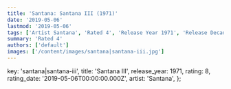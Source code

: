 ```yaml
---
title: 'Santana: Santana III (1971)'
date: '2019-05-06'
lastmod: '2019-05-06'
tags: ['Artist Santana', 'Rated 4', 'Release Year 1971', 'Release Decade 1970']
summary: 'Rated 4'
authors: ['default']
images: ['/content/images/santana|santana-iii.jpg']
---
```


  key: 'santana|santana-iii',
  title: 'Santana III',
  release_year: 1971,
  rating: 8,
  rating_date: '2019-05-06T00:00:00.000Z',
  artist: 'Santana',
};

<MusicRating data={data} />
